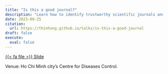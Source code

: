 ```yaml
---
title: "Is this a good journal?"
description: "Learn how to identify trustworthy scientific journals and avoid predatory ones"
date: 2023-09-25
citation:
  url: https://thinhong.github.io/talks/is-this-a-good-journal
draft: false
execute:
  eval: false
---
```


::: {.center-text}
[{{< fa file >}} Slide](/slides/is-this-a-good-journal){.btn role="button"}
:::

Venue: Ho Chi Minh city's Centre for Diseases Control.

